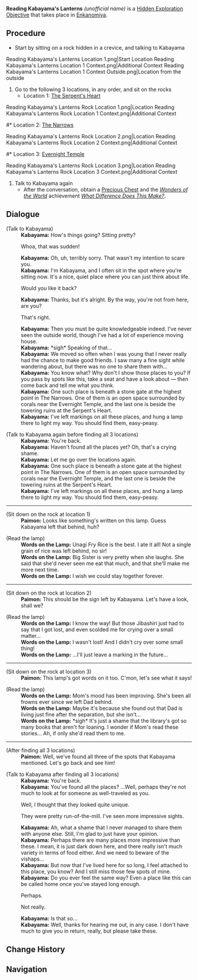 {{Hidden Exploration Objectives Infobox
|image      = Reading Kabayama's Lanterns.png
|type       = Unordered
|req        = 
|unlocks    = 
|region     = Inazuma
|area       = Enkanomiya
|subarea    = The Narrows
|loc        = [[The Narrows]], [[Enkanomiya]], [[Inazuma]]
|characters = Kabayama; Paimon; Traveler
}}
'''Reading Kabayama's Lanterns''' ''(unofficial name)'' is a [[Hidden Exploration Objective]] that takes place in [[Enkanomiya]].

==Procedure==
* Start by sitting on a rock hidden in a crevice, and talking to Kabayama <gallery>
Reading Kabayama's Lanterns Location 1.png|Start Location
Reading Kabayama's Lanterns Location 1 Context.png|Additional Context
Reading Kabayama's Lanterns Location 1 Context Outside.png|Location from the outside
</gallery>

# Go to the following 3 locations, in any order, and sit on the rocks
#* Location 1: [[The Serpent's Heart]]<gallery>
Reading Kabayama's Lanterns Rock Location 1.png|Location
Reading Kabayama's Lanterns Rock Location 1 Context.png|Additional Context
</gallery>
#* Location 2: [[The Narrows]]<gallery>
Reading Kabayama's Lanterns Rock Location 2.png|Location
Reading Kabayama's Lanterns Rock Location 2 Context.png|Additional Context
</gallery>
#* Location 3: [[Evernight Temple]]<gallery>
Reading Kabayama's Lanterns Rock Location 3.png|Location
Reading Kabayama's Lanterns Rock Location 3 Context.png|Additional Context
</gallery>
# Talk to Kabayama again
#* After the conversation, obtain a [[Precious Chest]] and the ''[[Wonders of the World]]'' achievement ''[[What Difference Does This Make?]]''.

==Dialogue==
{{Dialogue start}}
;(Talk to Kabayama)
:'''Kabayama:''' How's things going? Sitting pretty?
:{{DIcon}} Whoa, that was sudden!
:'''Kabayama:''' Oh, uh, terribly sorry. That wasn't my intention to scare you.
:'''Kabayama:''' I'm Kabayama, and I often sit in the spot where you're sitting now. It's a nice, quiet place where you can just think about life.
:{{DIcon}} Would you like it back?
:'''Kabayama:''' Thanks, but it's alright. By the way, you're not from here, are you?
:{{DIcon}} That's right.
:'''Kabayama:''' Then you must be quite knowledgeable indeed. I've never seen the outside world, though I've had a lot of experience moving house.
:'''Kabayama:''' *sigh* Speaking of that...
:'''Kabayama:''' We moved so often when I was young that I never really had the chance to make good friends. I saw many a fine sight while wandering about, but there was no one to share them with...
:'''Kabayama:''' You know what? Why don't I show those places to you? If you pass by spots like this, take a seat and have a look about — then come back and tell me what you think.
:'''Kabayama:''' One such place is beneath a stone gate at the highest point in The Narrows. One of them is an open space surrounded by corals near the Evernight Temple, and the last one is beside the towering ruins at the Serpent's Heart.
:'''Kabayama:''' I've left markings on all these places, and hung a lamp there to light my way. You should find them, easy-peasy.

;(Talk to Kabayama again before finding all 3 locations)
:'''Kabayama:''' You're back.
:'''Kabayama:''' Haven't found all the places yet? Oh, that's a crying shame.
:'''Kabayama:''' Let me go over the locations again.
:'''Kabayama:''' One such place is beneath a stone gate at the highest point in The Narrows. One of them is an open space surrounded by corals near the Evernight Temple, and the last one is beside the towering ruins at the Serpent's Heart.
:'''Kabayama:''' I've left markings on all these places, and hung a lamp there to light my way. You should find them, easy-peasy.
----
;(Sit down on the rock at location 1)
:'''Paimon:''' Looks like something's written on this lamp. Guess Kabayama left that behind, huh?

;(Read the lamp)
:'''Words on the Lamp:''' Unagi Fry Rice is the best. I ate it all! Not a single grain of rice was left behind, no sir!
:'''Words on the Lamp:''' Big Sister is very pretty when she laughs. She said that she'd never seen me eat that much, and that she'll make me more next time.
:'''Words on the Lamp:''' I wish we could stay together forever.
----
;(Sit down on the rock at location 2)
:'''Paimon:''' This should be the sign left by Kabayama. Let's have a look, shall we?

;(Read the lamp)
:'''Words on the Lamp:''' I know the way! But those Jibashiri just had to say that I got lost, and even scolded me for crying over a small matter...
:'''Words on the Lamp:''' I wasn't lost! And I didn't cry over some small thing!
:'''Words on the Lamp:''' ...I'll just leave a marking in the future...
----
;(Sit down on the rock at location 3)
:'''Paimon:''' This lamp's got words on it too. C'mon, let's see what it says!

;(Read the lamp)
:'''Words on the Lamp:''' Mom's mood has been improving. She's been all frowns ever since we left Dad behind.
:'''Words on the Lamp:''' Maybe it's because she found out that Dad is living just fine after the separation, but she isn't...
:'''Words on the Lamp:''' *sigh* It's just a shame that the library's got so many books that aren't for loaning. I wonder if Mom's read these stories... Ah, if only she'd read them to me.
----
;(After finding all 3 locations)
:'''Paimon:''' Well, we've found all three of the spots that Kabayama mentioned. Let's go back and see him!

;(Talk to Kabayama after finding all 3 locations)
:'''Kabayama:''' You're back.
:'''Kabayama:''' You've found all the places? ...Well, perhaps they're not much to look at for someone as well-traveled as you.
:{{DIcon}} Well, I thought that they looked quite unique.
:{{DIcon}} They were pretty run-of-the-mill. I've seen more impressive sights.
:'''Kabayama:''' Ah, what a shame that I never managed to share them with anyone else. Still, I'm glad to just have your opinion.
:'''Kabayama:''' Perhaps there are many places more impressive than these. I mean, it is just dark down here, and there really isn't much variety in terms of food either. And we need to beware of the vishaps...
:'''Kabayama:''' But now that I've lived here for so long, I feel attached to this place, you know? And I still miss those few spots of mine.
:'''Kabayama:''' Do you ever feel the same way? Even a place like this can be called home once you've stayed long enough.
:{{DIcon}} Perhaps.
:{{DIcon}} Not really.
:'''Kabayama:''' Is that so...
:'''Kabayama:''' Well, thanks for hearing me out, in any case. I don't have much to give you in return, really, but please take these.
{{Dialogue end}}

==Change History==
{{Change History|2.4}}

==Navigation==
{{Hidden Exploration Objective Navbox|Unordered}}